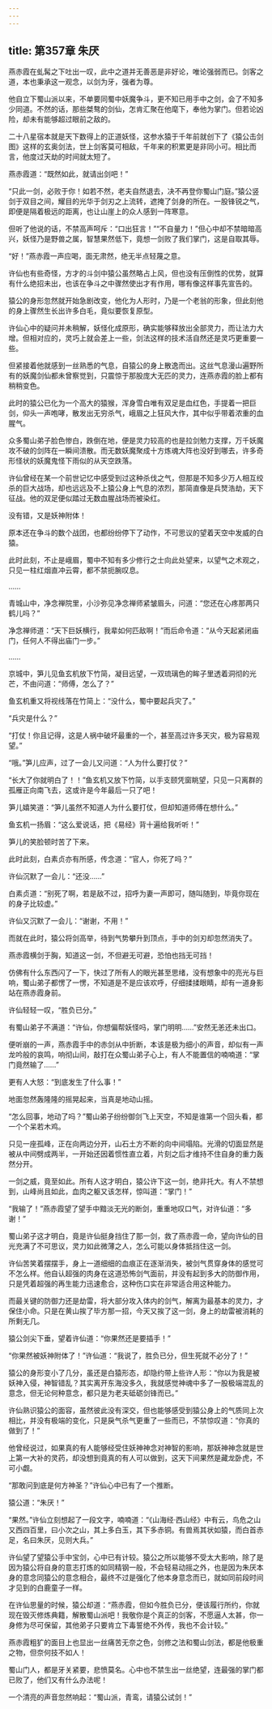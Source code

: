 ```yaml
---
---
---
```

title: 第357章 朱厌
---





燕赤霞在虬髯之下吐出一叹，此中之道并无善恶是非好论，唯论强弱而已。剑客之道，本也秉承这一观念，以剑为牙，强者为尊。

他自立下蜀山派以来，不单要同蜀中妖魔争斗，更不知已用手中之剑，会了不知多少同道。不然的话，那些桀骜的剑仙，怎肯汇聚在他麾下，奉他为掌门。但若论凶险，却未有能够超过眼前之敌的。

二十八星宿本就是天下数得上的正道妖怪，这参水猿于千年前就创下了《猿公击剑图》这样的玄奥剑法，世上剑客莫可相敌，千年来的积累更是非同小可。相比而言，他度过天劫的时间就太短了。

燕赤霞道：“既然如此，就请出剑吧！”

“只此一剑，必败于你！如若不然，老夫自然退去，决不再登你蜀山门庭。”猿公竖剑于双目之间，耀目的光华于剑刃之上流转，遮掩了剑身的所在。一股锋锐之气，即便是隔着极远的距离，也让山崖上的众人感到一阵寒意。

但听了他说的话，不禁高声呵斥：“口出狂言！”“不自量力！”但心中却不禁暗暗高兴，妖怪乃是野兽之属，智慧果然低下，竟想一剑败了我们掌门，这是自取其辱。

“好！”燕赤霞一声应喝，面无肃然，绝无半点轻蔑之意。

许仙也有些奇怪，方才的斗剑中猿公虽然略占上风，但也没有压倒性的优势，就算有什么绝招未出，也该在争斗之中骤然使出才有作用，哪有像这样事先宣告的。

猿公的身形忽然就开始急剧改变，他化为人形时，乃是一个老翁的形象，但此刻他的身上骤然生长出许多白毛，竟似要恢复原型。

许仙心中的疑问并未稍解，妖怪化成原形，确实能够释放出全部灵力，而让法力大增。但相对应的，灵巧上就会差上一些，剑法这样的技术活自然还是灵巧更重要一些。

但紧接着他就感到一丝熟悉的气息，自猿公的身上散逸而出。这丝气息漫山遍野所有的妖魔剑仙都未曾察觉到，只震惊于那股庞大无匹的灵力，连燕赤霞的脸上都有稍稍变色。

此时的猿公已化为一个高大的猿猴，浑身雪白唯有双足是血红色，手提着一把巨剑，仰头一声咆哮，散发出无穷杀气，峨眉之上狂风大作，其中似乎带着浓重的血腥气。

众多蜀山弟子脸色惨白，跌倒在地，便是灵力较高的也是拉剑勉力支撑，万千妖魔攻不破的剑阵在一瞬间溃散。而无数妖魔聚成十方炼魂大阵也没好到哪去，许多奇形怪状的妖魔鬼怪下雨似的从天空跌落。

许仙曾经在某一个前世记忆中感受到过这种杀伐之气，但那是不知多少万人相互绞杀的巨大战场，却也远远及不上猿公身上气息的浓烈，那简直像是兵燹浩劫，天下征战。他的双足便似踏过无数血腥战场而被染红。

没有错，又是妖神附体！

原本还在争斗的数个战团，也都纷纷停下了动作，不可思议的望着天空中发威的白猿。

此时此刻，不止是峨眉，蜀中不知有多少修行之士向此处望来，以望气之术观之，只见一柱红烟直冲云霄，都不禁扼腕叹息。

……

青城山中，净念禅院里，小沙弥见净念禅师紧皱眉头，问道：“您还在心疼那两只鹤儿吗？”

净念禅师道：“天下巨妖横行，我辈如何匹敌啊！”而后命令道：“从今天起紧闭庙门，任何人不得出庙门一步。”

……

京城中，笋儿见鱼玄机放下竹简，凝目远望，一双琉璃色的眸子里透着洞彻的光芒，不由问道：“师傅，怎么了？”

鱼玄机重又将视线落在竹简上：“没什么，蜀中要起兵灾了。”

“兵灾是什么？”

“打仗！你且记得，这是人祸中破坏最重的一个，甚至高过许多天灾，极为容易观望。”

“哦。”笋儿应声，过了一会儿又问道：“人为什么要打仗？”

“长大了你就明白了！！”鱼玄机又放下竹简，以手支颐凭窗眺望，只见一只离群的孤雁正向南飞去，这或许是今年最后一只了吧！

笋儿嬉笑道：“笋儿虽然不知道人为什么要打仗，但却知道师傅在想什么。”

鱼玄机一扬眉：“这么爱说话，把《易经》背十遍给我听听！”

笋儿的笑脸顿时苦了下来。

此时此刻，白素贞亦有所感，传念道：“官人，你死了吗？”

许仙沉默了一会儿：“还没……”

白素贞道：“别死了啊，若是敌不过，招呼为妻一声即可，随叫随到，毕竟你现在的身子比较虚。”

许仙又沉默了一会儿：“谢谢，不用！”

而就在此时，猿公将剑高举，待到气势攀升到顶点，手中的剑刃却忽然消失了。

燕赤霞横剑于胸，知道这一剑，不但避无可避，恐怕也挡无可挡！

仿佛有什么东西闪了一下，快过了所有人的眼光甚至思绪，没有想象中的亮光与巨响，蜀山弟子都愣了一愣，不知道是不是应该欢呼，仔细揉揉眼睛，却有一道身影站在燕赤霞身前。

许仙轻轻一叹，“胜负已分。”

有蜀山弟子不满道：“许仙，你想偏帮妖怪吗，掌门明明……”安然无恙还未出口。

便听崩的一声，燕赤霞手中的赤剑从中折断，本该是极为细小的声音，却似有一声龙吟般的哀鸣，响彻山间，敲打在众蜀山弟子心上，有人不能置信的喃喃道：“掌门竟然输了……”

更有人大怒：“到底发生了什么事！”

地面忽然轰隆隆的摇晃起来，当真是地动山摇。

“怎么回事，地动了吗？”蜀山弟子纷纷御剑飞上天空，不知是谁第一个回头看，都一个个呆若木鸡。

只见一座孤峰，正在向两边分开，山石土方不断的向中间塌陷。光滑的切面显然是被从中间劈成两半，一开始还因着惯性直立着，片刻之后才维持不住自身的重力轰然分开。

一剑之威，竟至如此。所有人这才明白，猿公许下这一剑，绝非托大。有人不禁想到，山峰尚且如此，血肉之躯又该怎样，惊叫道：“掌门！”

“我输了！”燕赤霞望了望手中黯淡无光的断剑，重重地叹口气，对许仙道：“多谢！”

蜀山弟子这才明白，竟是许仙挺身挡住了那一剑，救了燕赤霞一命，望向许仙的目光充满了不可思议，灵力如此微薄之人，怎么可能以身体抵挡住这一剑。

许仙苦笑着摆摆手，身上一道细细的血痕正在逐渐消失，被剑气贯穿身体的感觉可不怎么样。他自认超强的肉身在这道恐怖剑气面前，并没有起到多大的防御作用，只是凭着超强的再生能力迅速愈合，这种伤口实在非常适合用这种能力。

而最关键的防御力还是劫雷，将大部分攻入体内的剑气，解离为最基本的灵力，才保住小命。只是在黄山挨了毕方那一招，今天又挨了这一剑，身上的劫雷被消耗的所剩无几。

猿公剑尖下垂，望着许仙道：“你果然还是要插手！”

“你果然被妖神附体了！”许仙道：“我说了，胜负已分，但生死就不必分了！”

猿公的身形变小了几分，虽还是白猿形态，却隐约带上些许人形：“你以为我是被妖神入侵，神智错乱？其实离开东海没多久，我就感觉神魂中多了一股极端混乱的意念，但无论何种意念，都只是为老夫砥砺剑锋而已。”

许仙熟识猿公的面容，虽然彼此没有深交，但也能够感受到猿公身上的气质同上次相比，并没有极端的变化，只是戾气杀气更重了一些而已，不禁惊叹道：“你真的做到了！”

他曾经说过，如果真的有人能够经受住妖神神念对神智的影响，那妖神神念就是世上第一大补的灵药，却没想到竟真的有人可以做到，这天下间果然是藏龙卧虎，不可小觑。

“那敢问到底是何方神圣？”许仙心中已有了一个推断。

猿公道：“朱厌！”

“果然。”许仙立刻想起了一段文字，喃喃道：“《山海经·西山经》中有云，鸟危之山又西四百里，曰小次之山，其上多白玉，其下多赤铜。有兽焉其状如猿，而白首赤足，名曰朱厌，见则大兵。”

许仙望了望猿公手中宝剑，心中已有计较。猿公之所以能够不受太大影响，除了是因为猿公将自身的意志打炼的如同精钢一般，不会轻易动摇之外，也是因为朱厌本身的意念同猿公的意念相合，最终不过是强化了他本身意念而已，就如同前段时间才见到的白鹿童子一样。

在许仙思量的时候，猿公却道：“燕赤霞，但如今胜负已分，便该履行所约，你就现在毁灭修炼典籍，解散蜀山派吧！我敬你是个真正的剑客，不愿逼人太甚，你一身修为尽可保留，其他弟子只要肯立下毒誓绝不外传，我也不会计较。”

燕赤霞粗犷的面目上也显出一丝痛苦无奈之色，剑修之法和蜀山剑法，都是他极重之物，但奈何技不如人！

蜀山门人，都是牙关紧要，悲愤莫名。心中也不禁生出一丝绝望，连最强的掌门都已败了，他们又有什么办法呢！

一个清亮的声音忽然响起：“蜀山派，青鸾，请猿公试剑！”